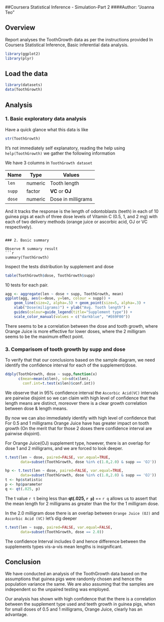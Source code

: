 
##Coursera Statistical Inference - Simulation-Part 2
####Author: "Joanna Teo"


## Overview
Report analyses the ToothGrowth data as per the instructions provided 
In Coursera Statistical Inference, Basic inferential data analysis.

```r
library(ggplot2)
library(plyr)
```

## Load the data
```r
library(datasets)
data(ToothGrowth)
```
## Analysis
### 1. Basic exploratory data analysis
Have a quick glance what this data is like
```r
str(ToothGrowth)
```
It's not immediately self explanatory, reading the help using `help(ToothGrowth)` we gather the following information

We have 3 columns in `ToothGrowth dataset` 

|   Name   |   Type    |    Values           | 
|----------|-----------|---------------------|
|   `len`  |   numeric |  Tooth length       |
|   `supp` |   factor  |  **VC** or **OJ**   |
|   `dose` |   numeric | Dose in milligrams |

And it tracks the response is the length of odontoblasts (teeth) in each of 10 guinea pigs at each of three dose levels of Vitamin C (0.5, 1, and 2 mg) with each of two delivery methods (orange juice or ascorbic acid, OJ or VC respectively).
```  
  
### 2. Basic summary 
  
Observe R summary result
```r
summary(ToothGrowth)
````

Inspect the tests distribution by supplement and dose
```r
table(ToothGrowth$dose, ToothGrowth$supp)
```
10 tests for each pair.

```r
agg <- aggregate(len ~ dose + supp, ToothGrowth, mean)
ggplot(agg, aes(x=dose, y=len, colour = supp)) +
    geom_line(size=2, alpha=.5) + geom_point(size=5, alpha=.3) +
    xlab("Dose(miligrams)") + ylab("Avg. Tooth length") +
    guides(colour=guide_legend(title="Supplement type")) +
    scale_color_manual(values = c("darkblue", "#E69F00"))
```  
  
There seems to be a correlation between the dose and tooth growth, where 
Orange Juice is more effective for lower doses, where the 2 milligram 
seems to be the maximum effect point.

### 3. Comparisom of tooth growth by supp and dose  
To verify that that our conclusions based on the sample diagram, we need 
identify the confidence interval for each of the supplement/dose.
```r
ddply(ToothGrowth, dose ~ supp,function(x) 
      c(mean=mean(x$len), sd=sd(x$len),
        conf.int=t.test(x$len)$conf.int))
```  
We observe that in 95% confidence interval the `Ascorbic Acid(VC)` intervals are pairwise disjoint so we can claim with high level of confidence that the length means are distinct, moreover there is a clear growth correlation between dose & length means.

By now we can also immediately identify with high level of confidence 
that For 0.5 and 1 milligrams Orange Juice have has greater impact on 
tooth growth (On the merit that for those 2 doses there confidence
interval are pairwise disjoint).

For Orange Juice(OJ) supplement type, however, there is an overlap for dose 1 and 2 milligrams, 
and we are forced to look deeper.
```r
t.test(len ~ dose, paired=FALSE, var.equal=TRUE,
       data=subset(ToothGrowth, dose %in% c(1.0,2.0) & supp == 'OJ'))
```

```r
hp <- t.test(len ~ dose, paired=FALSE, var.equal=TRUE,
       data=subset(ToothGrowth, dose %in% c(1.0,2.0) & supp == 'OJ'))
t <- hp$statistic
p <- hp$parameter
q <- qt(.025, p)
```
The t value ```r t``` being less than **qt(.025, ```r p```)** == ```r q```
allows us to assert that the mean length for 2 milligrams as greater than the for the 1 milligram dose.

In the 2.0 milligram dose there is an overlap between `Orange Juice (OJ)` and `Ascorbic Acid (VC)` let's dig deeper 
```r
t.test(len ~ supp, paired=FALSE, var.equal=FALSE,
       data=subset(ToothGrowth, dose == 2.0))
```
The confidence Interval includes 0 and hence difference between the supplements types vis-a-vis mean lengths is insignificant.

## Conclusion
We have conducted an analysis of the ToothGrowth data based on the 
assumptions that guinea pigs were randomly chosen and hence the 
population variance the same. We are also assuming that the samples
are independent so the unpaired testing was employed.

Our analysis has shown with high confidence that the there is a 
correlation between the supplement type used and teeth growth in guinea pigs, 
when for small doses of 0.5 and 1 milligrams, Orange Juice, clearly has
an advantage.
